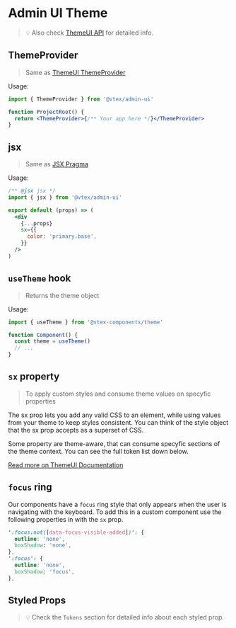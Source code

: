 
<Meta title="design-system/Theme/theme" />

# Admin UI Theme

> 💡 Also check [ThemeUI API](https://theme-ui.com/api/) for detailed info.

## ThemeProvider

> Same as [ThemeUI ThemeProvider](https://theme-ui.com/guides/how-it-works/#themeprovider)

Usage:

```jsx
import { ThemeProvider } from '@vtex/admin-ui'

function ProjectRoot() {
  return <ThemeProvider>{/** Your app here */}</ThemeProvider>
}
```

## jsx

> Same as [JSX Pragma](https://theme-ui.com/guides/how-it-works/#jsx-pragma)

Usage:

```jsx
/** @jsx jsx */
import { jsx } from '@vtex/admin-ui'

export default (props) => (
  <div
    {...props}
    sx={{
      color: 'primary.base',
    }}
  />
)
```

## `useTheme` hook

> Returns the theme object

Usage:

```jsx
import { useTheme } from '@vtex-components/theme'

function Component() {
  const theme = useTheme()
  // ...
}
```

## `sx` property

> To apply custom styles and consume theme values on specyfic properties

The sx prop lets you add any valid CSS to an element, while using values from your theme to keep styles consistent. You can think of the style object that the sx prop accepts as a superset of CSS.

Some property are theme-aware, that can consume specyfic sections of the theme context. You can see the full token list down below.

[Read more on ThemeUI Documentation](https://theme-ui.com/sx-prop)

## `focus` ring

Our components have a `focus` ring style that only appears when the user is navigating with the keyboard. To add this in a custom component use the following properties in with the `sx` prop.

```css
':focus:not([data-focus-visible-added])': {
  outline: 'none',
  boxShadow: 'none',
},
':focus': {
  outline: 'none',
  boxShadow: 'focus',
},
```

## Styled Props

> 💡 Check the `Tokens` section for detailed info about each styled prop.
